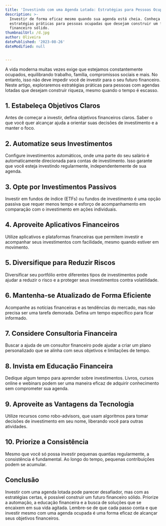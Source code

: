 ```yaml
---
title: 'Investindo com uma Agenda Lotada: Estratégias para Pessoas Ocupadas'
description: >-
  Investir de forma eficaz mesmo quando sua agenda está cheia. Conheça
  estratégias práticas para pessoas ocupadas que desejam construir um futuro
  financeiro sólido.
thumbnailUrl: /d.jpg
author: Oliveira
datePublished: '2023-08-26'
dateModified: null


---
```


A vida moderna muitas vezes exige que estejamos constantemente ocupados, equilibrando trabalho, família, compromissos sociais e mais. No entanto, isso não deve impedir você de investir para o seu futuro financeiro. Neste artigo, exploraremos estratégias práticas para pessoas com agendas lotadas que desejam construir riqueza, mesmo quando o tempo é escasso.

## **1. Estabeleça Objetivos Claros**

Antes de começar a investir, defina objetivos financeiros claros. Saber o que você quer alcançar ajuda a orientar suas decisões de investimento e a manter o foco.

## **2. Automatize seus Investimentos**

Configure investimentos automáticos, onde uma parte do seu salário é automaticamente direcionada para contas de investimento. Isso garante que você esteja investindo regularmente, independentemente de sua agenda.

## **3. Opte por Investimentos Passivos**

Investir em fundos de índice (ETFs) ou fundos de investimento é uma opção passiva que requer menos tempo e esforço de acompanhamento em comparação com o investimento em ações individuais.

## **4. Aproveite Aplicativos Financeiros**

Utilize aplicativos e plataformas financeiras que permitem investir e acompanhar seus investimentos com facilidade, mesmo quando estiver em movimento.

## **5. Diversifique para Reduzir Riscos**

Diversificar seu portfólio entre diferentes tipos de investimentos pode ajudar a reduzir o risco e a proteger seus investimentos contra volatilidade.

## **6. Mantenha-se Atualizado de Forma Eficiente**

Acompanhe as notícias financeiras e as tendências do mercado, mas não precisa ser uma tarefa demorada. Defina um tempo específico para ficar informado.

## **7. Considere Consultoria Financeira**

Buscar a ajuda de um consultor financeiro pode ajudar a criar um plano personalizado que se alinha com seus objetivos e limitações de tempo.

## **8. Invista em Educação Financeira**

Dedique algum tempo para aprender sobre investimentos. Livros, cursos online e webinars podem ser uma maneira eficaz de adquirir conhecimento sem comprometer sua agenda.

## **9. Aproveite as Vantagens da Tecnologia**

Utilize recursos como robo-advisors, que usam algoritmos para tomar decisões de investimento em seu nome, liberando você para outras atividades.

## **10. Priorize a Consistência**

Mesmo que você só possa investir pequenas quantias regularmente, a consistência é fundamental. Ao longo do tempo, pequenas contribuições podem se acumular.

## **Conclusão**

Investir com uma agenda lotada pode parecer desafiador, mas com as estratégias certas, é possível construir um futuro financeiro sólido. Priorize a automação, a educação financeira e a busca de soluções que se encaixem em sua vida agitada. Lembre-se de que cada passo conta e que investir mesmo com uma agenda ocupada é uma forma eficaz de alcançar seus objetivos financeiros.
